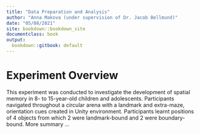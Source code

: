 ```yaml
---
title: "Data Preparation and Analysis"
author: "Anna Makova (under supervision of Dr. Jacob Bellmund)"
date: "05/08/2021"
site: bookdown::bookdown_site
documentclass: book
output:
  bookdown::gitbook: default
---
```


# Experiment Overview

This experiment was conducted to investigate the development of spatial memory in 8- to 15-year-old children and adolescents. Participants navigated throughout a circular arena with a landmark and extra-maze, orientation cues created in Unity environment. Participants learnt positions of 4 objects from which 2 were landmark-bound and 2 were boundary-bound. More summary ...



